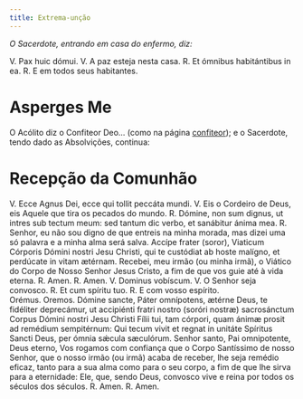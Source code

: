 ```yaml
---
title: Extrema-unção
---
```


<em>O Sacerdote, entrando em casa do enfermo, diz:</em>

<div class="grid grid-cols-2 gap-5">
  <span class="text-justify">V. Pax huic dómui.</span>
  <span class="text-justify">V. A paz esteja nesta casa.</span>
  <span class="text-justify">
    <span class="text-red-500">R.</span> Et ómnibus habitántibus in ea.
  </span>
  <span class="text-justify">
    <span class="text-red-500">R.</span> E em todos seus habitantes.
  </span>
</div>


# Asperges Me

<AspergesMe />

O Acólito diz o Confiteor Deo... (como na página [confiteor](/devocionario/oracoes/confesso)); e o Sacerdote,
tendo dado as Absolvições, continua:

# Recepção da Comunhão

<div class="grid grid-cols-2 gap-5">
  <span class="text-justify">
    V. Ecce Agnus Dei, ecce qui tollit peccáta mundi.
  </span>
  <span class="text-justify">
    V. Eis o Cordeiro de Deus, eis Aquele que tira os pecados do mundo.
  </span>
  <span class="text-justify">
    <span class="text-red-500">R.</span> Dómine, non sum dignus, ut intres sub
    tectum meum: sed tantum dic verbo, et sanábitur ánima mea.
  </span>
  <span class="text-justify">
    <span class="text-red-500">R.</span> Senhor, eu não sou digno de que entreis
    na minha morada, mas dizei uma só palavra e a minha alma será salva.
  </span>
  <span class="text-justify">
    Accípe frater (soror), Viaticum Córporis Dómini nostri Jesu Christi, qui te
    custódiat ab hoste malígno, et perdúcate in vitam ætérnam.
  </span>
  <span class="text-justify">
    Recebei, meu irmão (ou minha irmã), o Viático do Corpo de Nosso Senhor Jesus
    Cristo, a fim de que vos guie até à vida eterna.
  </span>
  <span class="text-justify">
    <span class="text-red-500">R.</span> Amen.
  </span>
  <span class="text-justify">
    <span class="text-red-500">R.</span> Amen.
  </span>
  <span class="text-justify">V. Dominus vobíscum.</span>
  <span class="text-justify">V. O Senhor seja convosco.</span>
  <span class="text-justify">
    <span class="text-red-500">R.</span> Et cum spíritu tuo.
  </span>
  <span class="text-justify">
    <span class="text-red-500">R.</span> E com vosso espírito.
  </span>
</div>

<div class="grid grid-cols-2 gap-5">
  <span class="text-red-500 text-center">Orémus.</span>
  <span class="text-red-500 text-center">Oremos.</span>
  <span class="text-justify">
    Dómine sancte, Páter omnípotens, ætérne Deus, te fidéliter deprecámur, ut
    accipiénti fratri nostro (soróri nostræ) sacrosánctum Corpus Dómini nostri
    Jesu Christi Fílii tui, tam córpori, quam ánimæ prosit ad remédium
    sempitérnum: Qui tecum vivit et regnat in unitáte Spíritus Sancti Deus, per
    ómnia sǽcula sæculórum.
  </span>
  <span class="text-justify">
    Senhor santo, Pai omnipotente, Deus eterno, Vos rogamos com confiança que o
    Corpo Santíssimo de nosso Senhor, que o nosso irmão (ou irmã) acaba de
    receber, lhe seja remédio eficaz, tanto para a sua alma como para o seu
    corpo, a fim de que lhe sirva para a eternidade: Ele, que, sendo Deus,
    convosco vive e reina por todos os séculos dos séculos.
  </span>
  <span class="text-justify">
    <span class="text-red-500">R.</span> Amen.
  </span>
  <span class="text-justify">
    <span class="text-red-500">R.</span> Amen.
  </span>
</div>
